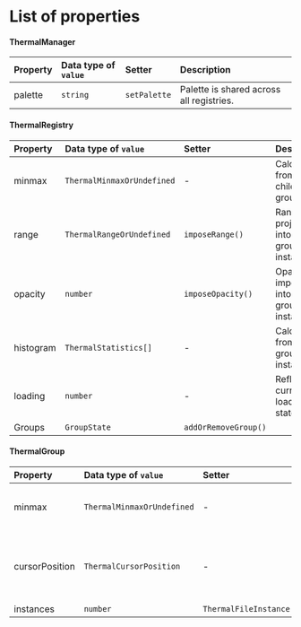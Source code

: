 # List of properties

#### ThermalManager

| Property   | Data type of `value` | Setter | Description |
| :----- | :---- | :----- | :------ |
|  palette   |  `string` | `setPalette` | Palette is shared across all registries. |

#### ThermalRegistry

| Property   | Data type of `value` | Setter | Description |
| :----- | :---- | :----- | :------ |
|  minmax   |  `ThermalMinmaxOrUndefined` | - | Calculated from all child groups. |
|  range   |  `ThermalRangeOrUndefined` | `imposeRange()` | Range is projected into all child groups and instances. |
|  opacity   |  `number` | `imposeOpacity()` | Opacity id imposed into all child groups and instances. |
|  histogram   |  `ThermalStatistics[]` | - | Calculated from child groups and instances. |
|  loading   |  `number` | - | Reflects the current loading state. |
|  Groups   |  `GroupState` | `addOrRemoveGroup()` |  |

#### ThermalGroup

| Property   | Data type of `value` | Setter | Description |
| :----- | :---- | :----- | :------ |
|  minmax   |  `ThermalMinmaxOrUndefined` | - | Calculated from all child instances. |
|  cursorPosition   |  `ThermalCursorPosition` | - | Synces the cursor position across all group's instances. |
|  instances   |  `number` | `ThermalFileInstance[]` |  |